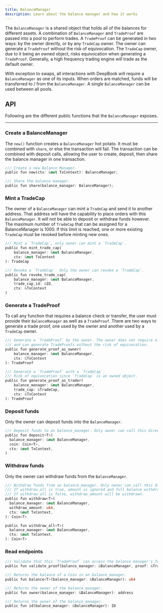 ```yaml
---
title: BalanceManager
description: Learn about the balance manager and how it works
---
```


The `BalanceManager` is a shared object that holds all of the balances for different assets. A combination of `BalanceManager` and `TradeProof` are passed into a pool to perform trades. A `TradeProof` can be generated in two ways: by the owner directly, or by any `TradeCap` owner. The owner can generate a `TradeProof` without the risk of equivocation. The `TradeCap` owner, due to it being an owned object, risks equivocation when generating a `TradeProof`. Generally, a high frequency trading engine will trade as the default owner.

With exception to swaps, all interactions with DeepBook will require a `BalanceManager` as one of its inputs. When orders are matched, funds will be transferred to / from the `BalanceManager`. A single `BalanceManager` can be used between all pools.

## API

Following are the different public functions that the `BalanceManager` exposes.

---

### Create a BalanceManager

The `new()` function creates a `BalanceManager` hot potato. It must be combined with `share`, or else the transaction will fail. The transaction can be combined with deposit calls, allowing the user to create, deposit, then share the balance manager in one transaction.

```rust
/// Create a new Balance Manager.
public fun new(ctx: &mut TxContext): BalanceManager;

/// Share the balance manager.
public fun share(balance_manager: BalanceManager);
```

### Mint a TradeCap

The owner of a `BalanceManager` can mint a `TradeCap` and send it to another address. That address will have the capability to place orders with this `BalanceManager`. It will not be able to deposit or withdraw funds however. The maximum number of `TradeCap` that can be assigned for a BalanceManager is 1000. If this limit is reached, one or more existing `TradeCap` must be revoked before minting new ones.

```rust
/// Mint a `TradeCap`, only owner can mint a `TradeCap`.
public fun mint_trade_cap(
	balance_manager: &mut BalanceManager,
	ctx: &mut TxContext
): TradeCap

/// Revoke a `TradeCap`. Only the owner can revoke a `TradeCap`.
public fun revoke_trade_cap(
	balance_manager: &mut BalanceManager,
	trade_cap_id: &ID,
	ctx: &TxContext
)
```

### Generate a TradeProof

To call any function that requires a balance check or transfer, the user must provide their `BalanceManager` as well as a `TradeProof`. There are two ways to generate a trade proof, one used by the owner and another used by a `TradeCap` owner.

```rust
/// Generate a `TradeProof` by the owner. The owner does not require a capability
/// and can generate TradeProofs without the risk of equivocation.
public fun generate_proof_as_owner(
	balance_manager: &mut BalanceManager,
	ctx: &TxContext
): TradeProof

/// Generate a `TradeProof` with a `TradeCap`.
/// Risk of equivocation since `TradeCap` is an owned object.
public fun generate_proof_as_trader(
	balance_manager: &mut BalanceManager,
	trade_cap: &TradeCap,
	ctx: &TxContext
): TradeProof
```

### Deposit funds

Only the owner can deposit funds into the `BalanceManager`.

```rust
/// Deposit funds to an balance_manager. Only owner can call this directly.
public fun deposit<T>(
  balance_manager: &mut BalanceManager,
  coin: Coin<T>,
  ctx: &mut TxContext,
)
```

### Withdraw funds

Only the owner can withdraw funds from the `BalanceManager`.

```rust
/// Withdraw funds from an balance_manager. Only owner can call this directly.
/// If withdraw_all is true, amount is ignored and full balance withdrawn.
/// If withdraw_all is false, withdraw_amount will be withdrawn.
public fun withdraw<T>(
  balance_manager: &mut BalanceManager,
  withdraw_amount: u64,
  ctx: &mut TxContext,
): Coin<T>

public fun withdraw_all<T>(
  balance_manager: &mut BalanceManager,
  ctx: &mut TxContext,
): Coin<T>
```

### Read endpoints

```rust
/// Validate that this `TradeProof` can access the balance manager's funds.
public fun validate_proof(balance_manager: &BalanceManager, proof: &TradeProof)

/// Returns the balance of a Coin in an balance_manager.
public fun balance<T>(balance_manager: &BalanceManager): u64

/// Returns the owner of the balance_manager.
public fun owner(balance_manager: &BalanceManager): address

/// Returns the owner of the balance_manager.
public fun id(balance_manager: &BalanceManager): ID
```